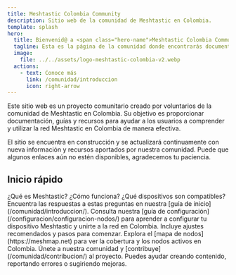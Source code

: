 ```yaml
---
title: Meshtastic Colombia Community
description: Sitio web de la comunidad de Meshtastic en Colombia.
template: splash
hero:
  title: Bienvenid@ a <span class="hero-name">Meshtastic Colombia Community</span>
  tagline: Esta es la página de la comunidad donde encontrarás documentación y recursos de la red Meshtastic en Colombia.
  image:
    file: ../../assets/logo-meshtastic-colombia-v2.webp
  actions:
    - text: Conoce más
      link: /comunidad/introduccion
      icon: right-arrow
---
```



<p>
Este sitio web es un proyecto comunitario creado por voluntarios de la comunidad de Meshtastic en Colombia. Su objetivo es proporcionar documentación, guías y recursos para ayudar a los usuarios a comprender y utilizar la red Meshtastic en Colombia de manera efectiva.
</p>

<Aside title="Ten presente..." type="caution">El sitio se encuentra en construcción y se actualizará continuamente con nueva información y recursos aportados por nuestra comunidad. Puede que algunos enlaces aún no estén disponibles, agradecemos tu paciencia.</Aside>



## Inicio rápido

<CardGrid>
	<Card title="Acerca del Meshtastic" icon="open-book">
		¿Qué es Meshtastic? ¿Cómo funciona? ¿Qué dispositivos son compatibles? Encuentra las respuestas a estas preguntas en nuestra [guía de inicio](/comunidad/introduccion/).
	</Card>
	<Card title="Configuración" icon="laptop">
		Consulta nuestra [guía de configuración](/configuracion/configuracion-nodos/) para aprender a configurar tu dispositivo Meshtastic y unirte a la red en Colombia. Incluye ajustes recomendados y pasos para comenzar.
	</Card>
	<Card title="Mapa de nodos" icon="magnifier">
		Explora el [mapa de nodos](https://meshmap.net) para ver la cobertura y los nodos activos en Colombia.
	</Card>
	<Card title="Participa y contribuye" icon="star">
		Únete a nuestra comunidad y [contribuye](/comunidad/contribucion/) al proyecto. Puedes ayudar creando contenido, reportando errores o sugiriendo mejoras.
	</Card>
</CardGrid>

<Footer/>
